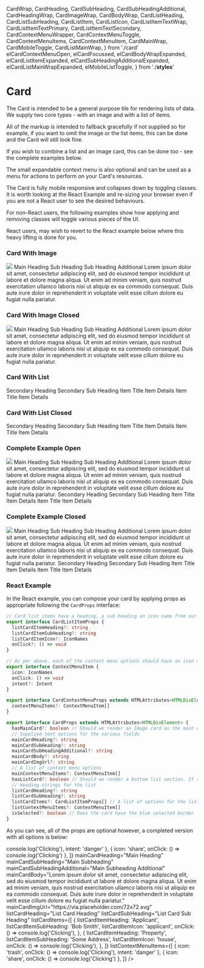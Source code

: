   CardWrap,
  CardHeading,
  CardSubHeading,
  CardSubHeadingAdditional,
  CardHeadingWrap,
  CardImageWrap,
  CardBodyWrap,
  CardListHeading,
  CardListSubHeading,
  CardListItem,
  CardListIcon,
  CardListItemTextWrap,
  CardListItemTextPrimary,
  CardListItemTextSecondary,
  CardContextMenuWrapper,
  CardContextMenuToggle,
  CardContextMenuItems,
  CardContextMenuItem,
  CardMainWrap,
  CardMobileToggle,
  CardListMainWrap,
} from './card'
  elCardContextMenuOpen,
  elCardFocussed,
  elCardBodyWrapExpanded,
  elCardListItemExpanded,
  elCardSubHeadingAdditionalExpanded,
  elCardListMainWrapExpanded,
  elMobileListToggle,
} from './__styles__'

<Meta title="Card" />

# Card

The Card is intended to be a general purpose tile for rendering lists of data. We supply two core types - with an image and with a list of items.

All of the markup is intended to fallback gracefully if not supplied so for example, if you want to omit the image or the list items, this can be done and the Card will still look fine.

If you wish to combine a list and an image card, this can be done too - see the complete examples below.

The small expandable context menu is also optional and can be used as a menu for actions to perform on your Card's resources.

The Card is fully mobile responsive and collapses down by toggling classes. It is worth looking at the React Example and re-sizing your browser even if you are not a React user to see the desired behaviours.

For non-React users, the following examples show how applying and removing classes will toggle various pieces of the UI. 

React users, may wish to revert to the React example below where this heavy lifting is done for you.

### Card With Image

<Canvas>
  <Story name="Card With Image">
    <CardWrap className={elCardFocussed}>
      <CardContextMenuWrapper>
        <CardContextMenuToggle>
          <Icon icon="more" fontSize="1.25rem" />
        </CardContextMenuToggle>
        <CardContextMenuItems className={elCardContextMenuOpen}>
          <CardContextMenuItem>
            <Icon icon="close" />
          </CardContextMenuItem>
          <CardContextMenuItem>
            <Icon icon="trash" intent="danger" />
          </CardContextMenuItem>
          <CardContextMenuItem>
            <Icon icon="share" />
          </CardContextMenuItem>
        </CardContextMenuItems>
      </CardContextMenuWrapper>
      <CardMainWrap>
        <CardImageWrap>
          <img src="https://via.placeholder.com/72x72.svg" />
        </CardImageWrap>
        <CardHeadingWrap>
          <CardHeading>Main Heading</CardHeading>
          <CardSubHeading>Sub Heading</CardSubHeading>
          <CardSubHeadingAdditional className={elCardSubHeadingAdditionalExpanded}>
            Sub Heading Additional
          </CardSubHeadingAdditional>
        </CardHeadingWrap>
        <CardMobileToggle>
          <Icon icon="arrowUp" />
        </CardMobileToggle>
      </CardMainWrap>
      <CardBodyWrap className={elCardBodyWrapExpanded}>
        Lorem ipsum dolor sit amet, consectetur adipiscing elit, sed do eiusmod tempor incididunt ut labore et dolore
        magna aliqua. Ut enim ad minim veniam, quis nostrud exercitation ullamco laboris nisi ut aliquip ex ea commodo
        consequat. Duis aute irure dolor in reprehenderit in voluptate velit esse cillum dolore eu fugiat nulla
        pariatur.
      </CardBodyWrap>
    </CardWrap>
  </Story>
</Canvas>

<RenderHtmlMarkup component="Card" story="Card With Image" />

### Card With Image Closed

<Canvas>
  <Story name="Card With Image Closed">
    <CardWrap>
      <CardContextMenuWrapper>
        <CardContextMenuToggle>
          <Icon icon="more" fontSize="1.25rem" />
        </CardContextMenuToggle>
        <CardContextMenuItems>
          <CardContextMenuItem>
            <Icon icon="close" />
          </CardContextMenuItem>
          <CardContextMenuItem>
            <Icon icon="trash" intent="danger" />
          </CardContextMenuItem>
          <CardContextMenuItem>
            <Icon icon="share" />
          </CardContextMenuItem>
        </CardContextMenuItems>
      </CardContextMenuWrapper>
      <CardMainWrap>
        <CardImageWrap>
          <img src="https://via.placeholder.com/72x72.svg" />
        </CardImageWrap>
        <CardHeadingWrap>
          <CardHeading>Main Heading</CardHeading>
          <CardSubHeading>Sub Heading</CardSubHeading>
          <CardSubHeadingAdditional>Sub Heading Additional</CardSubHeadingAdditional>
        </CardHeadingWrap>
        <CardMobileToggle>
          <Icon icon="arrowUp" />
        </CardMobileToggle>
      </CardMainWrap>
      <CardBodyWrap>
        Lorem ipsum dolor sit amet, consectetur adipiscing elit, sed do eiusmod tempor incididunt ut labore et dolore
        magna aliqua. Ut enim ad minim veniam, quis nostrud exercitation ullamco laboris nisi ut aliquip ex ea commodo
        consequat. Duis aute irure dolor in reprehenderit in voluptate velit esse cillum dolore eu fugiat nulla
        pariatur.
      </CardBodyWrap>
    </CardWrap>
  </Story>
</Canvas>

<RenderHtmlMarkup component="Card" story="Card With Image Closed" />

### Card With List

<Canvas>
  <Story name="Card With List">
    <CardWrap className={elCardFocussed}>
      <CardListMainWrap className={elCardListMainWrapExpanded}>
        <CardContextMenuWrapper>
          <CardContextMenuToggle>
            <Icon icon="more" fontSize="1.25rem" />
          </CardContextMenuToggle>
          <CardContextMenuItems className={elCardContextMenuOpen}>
            <CardContextMenuItem>
              <Icon icon="close" />
            </CardContextMenuItem>
            <CardContextMenuItem>
              <Icon icon="trash" intent="danger" />
            </CardContextMenuItem>
            <CardContextMenuItem>
              <Icon icon="share" />
            </CardContextMenuItem>
          </CardContextMenuItems>
        </CardContextMenuWrapper>
        <CardListHeading>Secondary Heading</CardListHeading>
        <CardListSubHeading>Secondary Sub Heading</CardListSubHeading>
        <CardMobileToggle className={elMobileListToggle}>
          <Icon icon="arrowUp" />
        </CardMobileToggle>
      </CardListMainWrap>
      <CardListItem className={elCardListItemExpanded}>
        <CardListIcon>
          <Icon icon="house" />
        </CardListIcon>
        <CardListItemTextWrap>
          <CardListItemTextPrimary>Item Title</CardListItemTextPrimary>
          <CardListItemTextSecondary>Item Details</CardListItemTextSecondary>
        </CardListItemTextWrap>
      </CardListItem>
      <CardListItem className={elCardListItemExpanded}>
        <CardListIcon>
          <Icon icon="applicant" />
        </CardListIcon>
        <CardListItemTextWrap>
          <CardListItemTextPrimary>Item Title</CardListItemTextPrimary>
          <CardListItemTextSecondary>Item Details</CardListItemTextSecondary>
        </CardListItemTextWrap>
      </CardListItem>
    </CardWrap>
  </Story>
</Canvas>

<RenderHtmlMarkup component="Card" story="Card With List" />

### Card With List Closed

<Canvas>
  <Story name="Card With List Closed">
    <CardWrap>
      <CardListMainWrap>
        <CardContextMenuWrapper>
          <CardContextMenuToggle>
            <Icon icon="more" fontSize="1.25rem" />
          </CardContextMenuToggle>
          <CardContextMenuItems>
            <CardContextMenuItem>
              <Icon icon="close" />
            </CardContextMenuItem>
            <CardContextMenuItem>
              <Icon icon="trash" intent="danger" />
            </CardContextMenuItem>
            <CardContextMenuItem>
              <Icon icon="share" />
            </CardContextMenuItem>
          </CardContextMenuItems>
        </CardContextMenuWrapper>
        <CardListHeading>Secondary Heading</CardListHeading>
        <CardListSubHeading>Secondary Sub Heading</CardListSubHeading>
        <CardMobileToggle>
          <Icon icon="arrowUp" />
        </CardMobileToggle>
      </CardListMainWrap>
      <CardListItem>
        <CardListIcon>
          <Icon icon="house" />
        </CardListIcon>
        <CardListItemTextWrap>
          <CardListItemTextPrimary>Item Title</CardListItemTextPrimary>
          <CardListItemTextSecondary>Item Details</CardListItemTextSecondary>
        </CardListItemTextWrap>
      </CardListItem>
      <CardListItem>
        <CardListIcon>
          <Icon icon="applicant" />
        </CardListIcon>
        <CardListItemTextWrap>
          <CardListItemTextPrimary>Item Title</CardListItemTextPrimary>
          <CardListItemTextSecondary>Item Details</CardListItemTextSecondary>
        </CardListItemTextWrap>
      </CardListItem>
    </CardWrap>
  </Story>
</Canvas>

<RenderHtmlMarkup component="Card" story="Card With List Closed" />

### Complete Example Open

<Canvas>
  <Story name="Complete Example Open">
    <CardWrap className={elCardFocussed}>
      <CardContextMenuWrapper>
        <CardContextMenuToggle>
          <Icon icon="more" fontSize="1.25rem" />
        </CardContextMenuToggle>
        <CardContextMenuItems className={elCardContextMenuOpen}>
          <CardContextMenuItem>
            <Icon icon="close" />
          </CardContextMenuItem>
          <CardContextMenuItem>
            <Icon icon="trash" intent="danger" />
          </CardContextMenuItem>
          <CardContextMenuItem>
            <Icon icon="share" />
          </CardContextMenuItem>
        </CardContextMenuItems>
      </CardContextMenuWrapper>
      <CardMainWrap>
        <CardImageWrap>
          <img src="https://via.placeholder.com/72x72.svg" />
        </CardImageWrap>
        <CardHeadingWrap>
          <CardHeading>Main Heading</CardHeading>
          <CardSubHeading>Sub Heading</CardSubHeading>
          <CardSubHeadingAdditional className={elCardSubHeadingAdditionalExpanded}>
            Sub Heading Additional
          </CardSubHeadingAdditional>
        </CardHeadingWrap>
        <CardMobileToggle>
          <Icon icon="arrowUp" />
        </CardMobileToggle>
      </CardMainWrap>
      <CardBodyWrap className={cx(elMb5, elCardBodyWrapExpanded)}>
        Lorem ipsum dolor sit amet, consectetur adipiscing elit, sed do eiusmod tempor incididunt ut labore et dolore
        magna aliqua. Ut enim ad minim veniam, quis nostrud exercitation ullamco laboris nisi ut aliquip ex ea commodo
        consequat. Duis aute irure dolor in reprehenderit in voluptate velit esse cillum dolore eu fugiat nulla
        pariatur.
      </CardBodyWrap>
      <CardListMainWrap className={elCardListMainWrapExpanded}>
        <CardContextMenuWrapper>
          <CardContextMenuToggle>
            <Icon icon="more" fontSize="1.25rem" />
          </CardContextMenuToggle>
          <CardContextMenuItems className={elCardContextMenuOpen}>
            <CardContextMenuItem>
              <Icon icon="close" />
            </CardContextMenuItem>
            <CardContextMenuItem>
              <Icon icon="trash" intent="danger" />
            </CardContextMenuItem>
            <CardContextMenuItem>
              <Icon icon="share" />
            </CardContextMenuItem>
          </CardContextMenuItems>
        </CardContextMenuWrapper>
        <CardListHeading>Secondary Heading</CardListHeading>
        <CardListSubHeading>Secondary Sub Heading</CardListSubHeading>
        <CardMobileToggle className={elMobileListToggle}>
          <Icon icon="arrowUp" />
        </CardMobileToggle>
      </CardListMainWrap>
      <CardListItem className={elCardListItemExpanded}>
        <CardListIcon>
          <Icon icon="house" />
        </CardListIcon>
        <CardListItemTextWrap>
          <CardListItemTextPrimary>Item Title</CardListItemTextPrimary>
          <CardListItemTextSecondary>Item Details</CardListItemTextSecondary>
        </CardListItemTextWrap>
      </CardListItem>
      <CardListItem className={elCardListItemExpanded}>
        <CardListIcon>
          <Icon icon="applicant" />
        </CardListIcon>
        <CardListItemTextWrap>
          <CardListItemTextPrimary>Item Title</CardListItemTextPrimary>
          <CardListItemTextSecondary>Item Details</CardListItemTextSecondary>
        </CardListItemTextWrap>
      </CardListItem>
    </CardWrap>
  </Story>
</Canvas>

<RenderHtmlMarkup component="Card" story="Complete Example Open" />

### Complete Example Closed

<Canvas>
  <Story name="Complete Example Closed">
    <CardWrap>
      <CardContextMenuWrapper>
        <CardContextMenuToggle>
          <Icon icon="more" fontSize="1.25rem" />
        </CardContextMenuToggle>
        <CardContextMenuItems>
          <CardContextMenuItem>
            <Icon icon="close" />
          </CardContextMenuItem>
          <CardContextMenuItem>
            <Icon icon="trash" intent="danger" />
          </CardContextMenuItem>
          <CardContextMenuItem>
            <Icon icon="share" />
          </CardContextMenuItem>
        </CardContextMenuItems>
      </CardContextMenuWrapper>
      <CardMainWrap>
        <CardImageWrap>
          <img src="https://via.placeholder.com/72x72.svg" />
        </CardImageWrap>
        <CardHeadingWrap>
          <CardHeading>Main Heading</CardHeading>
          <CardSubHeading>Sub Heading</CardSubHeading>
          <CardSubHeadingAdditional>Sub Heading Additional</CardSubHeadingAdditional>
        </CardHeadingWrap>
        <CardMobileToggle>
          <Icon icon="arrowUp" />
        </CardMobileToggle>
      </CardMainWrap>
      <CardBodyWrap className={elMb5}>
        Lorem ipsum dolor sit amet, consectetur adipiscing elit, sed do eiusmod tempor incididunt ut labore et dolore
        magna aliqua. Ut enim ad minim veniam, quis nostrud exercitation ullamco laboris nisi ut aliquip ex ea commodo
        consequat. Duis aute irure dolor in reprehenderit in voluptate velit esse cillum dolore eu fugiat nulla
        pariatur.
      </CardBodyWrap>
      <CardListMainWrap>
        <CardContextMenuWrapper>
          <CardContextMenuToggle>
            <Icon icon="more" fontSize="1.25rem" />
          </CardContextMenuToggle>
          <CardContextMenuItems>
            <CardContextMenuItem>
              <Icon icon="close" />
            </CardContextMenuItem>
            <CardContextMenuItem>
              <Icon icon="trash" intent="danger" />
            </CardContextMenuItem>
            <CardContextMenuItem>
              <Icon icon="share" />
            </CardContextMenuItem>
          </CardContextMenuItems>
        </CardContextMenuWrapper>
        <CardListHeading>Secondary Heading</CardListHeading>
        <CardListSubHeading>Secondary Sub Heading</CardListSubHeading>
        <CardMobileToggle className={elMobileListToggle}>
          <Icon icon="arrowUp" />
        </CardMobileToggle>
      </CardListMainWrap>
      <CardListItem>
        <CardListIcon>
          <Icon icon="house" />
        </CardListIcon>
        <CardListItemTextWrap>
          <CardListItemTextPrimary>Item Title</CardListItemTextPrimary>
          <CardListItemTextSecondary>Item Details</CardListItemTextSecondary>
        </CardListItemTextWrap>
      </CardListItem>
      <CardListItem>
        <CardListIcon>
          <Icon icon="applicant" />
        </CardListIcon>
        <CardListItemTextWrap>
          <CardListItemTextPrimary>Item Title</CardListItemTextPrimary>
          <CardListItemTextSecondary>Item Details</CardListItemTextSecondary>
        </CardListItemTextWrap>
      </CardListItem>
    </CardWrap>
  </Story>
</Canvas>

<RenderHtmlMarkup component="Card" story="Complete Example Closed" />

### React Example

In the React example, you can compose your card by applying props as appropriate following the `CardProps` interface:

```ts
// Card list items have a heading, a sub heading an icon name from our icon list and an onClick action
export interface CardListItemProps {
  listCardItemHeading?: string
  listCardItemSubHeading?: string
  listCardItemIcon?: IconNames
  onClick?: () => void
}

// As per above, each of the context menu options should have an icon name, a click action and optionally, an intent for example "danger", will render a red icon
export interface ContextMenuItem {
  icon: IconNames
  onClick: () => void
  intent?: Intent
}

export interface CardContextMenuProps extends HTMLAttributes<HTMLDivElement> {
  contextMenuItems?: ContextMenuItem[]
}

export interface CardProps extends HTMLAttributes<HTMLDivElement> {
  hasMainCard?: boolean // Should we render an Image card as the main card?
  // Supplied text options for the various fields
  mainCardHeading?: string
  mainCardSubHeading?: string
  mainCardSubHeadingAdditional?: string
  mainCardBody?: string
  mainCardImgUrl?: string
  // A list of context menu options
  mainContextMenuItems?: ContextMenuItem[]
  hasListCard?: boolean // Should we render a bottom list section. If supplied without hasMainCard, will just render a list
  // Heading strings for the list
  listCardHeading?: string 
  listCardSubHeading?: string
  listCardItems?: CardListItemProps[] // A list of options for the list - see CardList item above
  listContextMenuItems?: ContextMenuItem[]
  isSelected?: boolean // Does the card have the blue selected border
}

```

As you can see, all of the props are optional however, a completed version with all options is below:

<Canvas>
  <Story name="React Example">
    <MediaStateProvider>
      <Card
        hasMainCard
        hasListCard
        mainContextMenuItems={[
          { icon: 'trash', onClick: () => console.log('Clicking'), intent: 'danger' },
          { icon: 'share', onClick: () => console.log('Clicking') },
        ]}
        mainCardHeading="Main Heading"
        mainCardSubHeading="Main Subheading"
        mainCardSubHeadingAdditional="Main Subheading Additional"
        mainCardBody="Lorem ipsum dolor sit amet, consectetur adipiscing elit, sed do eiusmod tempor incididunt ut labore et dolore magna aliqua. Ut enim ad minim veniam, quis nostrud exercitation ullamco laboris nisi ut aliquip ex ea commodo consequat. Duis aute irure dolor in reprehenderit in voluptate velit esse cillum dolore eu fugiat nulla pariatur."
        mainCardImgUrl="https://via.placeholder.com/72x72.svg"
        listCardHeading="List Card Heading"
        listCardSubHeading="List Card Sub Heading"
        listCardItems={[
          {
            listCardItemHeading: 'Applicant',
            listCardItemSubHeading: 'Bob Smith',
            listCardItemIcon: 'applicant',
            onClick: () => console.log('Clicking'),
          },
          {
            listCardItemHeading: 'Property',
            listCardItemSubHeading: 'Some Address',
            listCardItemIcon: 'house',
            onClick: () => console.log('Clicking'),
          },
        ]}
        listContextMenuItems={[
          { icon: 'trash', onClick: () => console.log('Clicking'), intent: 'danger' },
          { icon: 'share', onClick: () => console.log('Clicking') },
        ]}
      />
    </MediaStateProvider>
  </Story>
</Canvas>

<RenderHtmlMarkup component="Card" story="React Example" />
